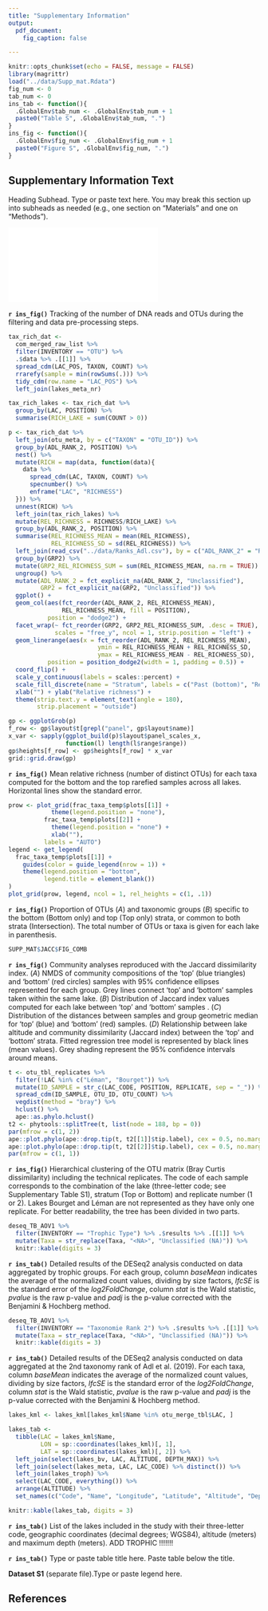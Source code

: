 ```yaml
---
title: "Supplementary Information"
output:
  pdf_document:
    fig_caption: false

---
```


```r
knitr::opts_chunk$set(echo = FALSE, message = FALSE)
library(magrittr)
load("../data/Supp_mat.Rdata")
fig_num <- 0
tab_num <- 0
ins_tab <- function(){
  .GlobalEnv$tab_num <- .GlobalEnv$tab_num + 1
  paste0("Table S", .GlobalEnv$tab_num, ".")
}
ins_fig <- function(){
  .GlobalEnv$fig_num <- .GlobalEnv$fig_num + 1
  paste0("Figure S", .GlobalEnv$fig_num, ".")
}
```


## Supplementary Information Text
Heading
Subhead. Type or paste text here. You may break this section up into subheads as needed (e.g., one section on “Materials” and one on “Methods”).



<!-- \pagebreak -->
<!-- ```{r, message = FALSE} -->
<!-- lakes_tab %>%  -->
<!--   ggplot(aes(x = Altitude, fill = `Trophic status`)) + -->
<!--     geom_histogram(position = 'stack', binwidth = 500) + -->
<!--     scale_fill_manual(values = c("Eutrophic" = "#006D2C", -->
<!--                                  "Meso-eutrophic" = "#2CA25F", -->
<!--                                  "Mesotrophic" = "#66C2A4", -->
<!--                                  "Oligo-mesotrophic" = "#99D8C9", -->
<!--                                  "Oligotrophic" = "#CCECE6", -->
<!--                                  "Unknown" = "grey70")) + -->
<!--   labs(fill = "Trophic status") + xlab("Altitude (m)") + ylab("Count") + -->
<!--   theme_bw() -->


<!-- ``` -->


<!-- SKIPED NUM Distribution of lake elevation and trophic status. -->


\pagebreak

![](../figures/supplementary_info/SI_FIG_bioinfo.pdf)

**`r ins_fig()`** Tracking of the number of DNA reads and OTUs during the filtering and data pre-processing steps.


\pagebreak
```r
tax_rich_dat <-
  com_merged_raw_list %>% 
  filter(INVENTORY == "OTU") %>% 
  .$data %>% .[[1]] %>%
  spread_cdm(LAC_POS, TAXON, COUNT) %>% 
  rrarefy(sample = min(rowSums(.))) %>% 
  tidy_cdm(row.name = "LAC_POS") %>% 
  left_join(lakes_meta_nr)

tax_rich_lakes <- tax_rich_dat %>% 
  group_by(LAC, POSITION) %>% 
  summarise(RICH_LAKE = sum(COUNT > 0))

p <- tax_rich_dat %>% 
  left_join(otu_meta, by = c("TAXON" = "OTU_ID")) %>% 
  group_by(ADL_RANK_2, POSITION) %>% 
  nest() %>% 
  mutate(RICH = map(data, function(data){
    data %>% 
      spread_cdm(LAC, TAXON, COUNT) %>% 
      specnumber() %>% 
      enframe("LAC", "RICHNESS")
  })) %>% 
  unnest(RICH) %>% 
  left_join(tax_rich_lakes) %>% 
  mutate(REL_RICHNESS = RICHNESS/RICH_LAKE) %>% 
  group_by(ADL_RANK_2, POSITION) %>% 
  summarise(REL_RICHNESS_MEAN = mean(REL_RICHNESS),
            REL_RICHNESS_SD = sd(REL_RICHNESS)) %>% 
  left_join(read_csv("../data/Ranks_Adl.csv"), by = c("ADL_RANK_2" = "RANK2")) %>% 
  group_by(GRP2) %>% 
  mutate(GRP2_REL_RICHNESS_SUM = sum(REL_RICHNESS_MEAN, na.rm = TRUE)) %>%
  ungroup() %>% 
  mutate(ADL_RANK_2 = fct_explicit_na(ADL_RANK_2, "Unclassified"),
         GRP2 = fct_explicit_na(GRP2, "Unclassified")) %>% 
  ggplot() +
  geom_col(aes(fct_reorder(ADL_RANK_2, REL_RICHNESS_MEAN),
               REL_RICHNESS_MEAN, fill = POSITION),
           position = "dodge2") +
  facet_wrap(~ fct_reorder(GRP2, GRP2_REL_RICHNESS_SUM, .desc = TRUE),
             scales = "free_y", ncol = 1, strip.position = "left") +
  geom_linerange(aes(x = fct_reorder(ADL_RANK_2, REL_RICHNESS_MEAN),
                         ymin = REL_RICHNESS_MEAN + REL_RICHNESS_SD,
                         ymax = REL_RICHNESS_MEAN - REL_RICHNESS_SD),
           position = position_dodge2(width = 1, padding = 0.5)) +
  coord_flip() +
  scale_y_continuous(labels = scales::percent) +
  scale_fill_discrete(name = "Stratum", labels = c("Past (bottom)", "Recent (top)")) +
  xlab("") + ylab("Relative richness") +
  theme(strip.text.y = element_text(angle = 180),
        strip.placement = "outside")

gp <- ggplotGrob(p)
f_row <- gp$layout$t[grepl("panel", gp$layout$name)]
x_var <- sapply(ggplot_build(p)$layout$panel_scales_x,
                function(l) length(l$range$range))
gp$heights[f_row] <- gp$heights[f_row] * x_var
grid::grid.draw(gp)
```

**`r ins_fig()`**  Mean relative richness (number of distinct OTUs) for each taxa computed for the bottom and the top rarefied samples across all lakes. Horizontal lines show the standard error.




\pagebreak
```r

prow <- plot_grid(frac_taxa_temp$plots[[1]] +
            theme(legend.position = "none"),
          frac_taxa_temp$plots[[2]] +
            theme(legend.position = "none") +
            xlab(""),
          labels = "AUTO")
legend <- get_legend(
  frac_taxa_temp$plots[[1]] +
    guides(color = guide_legend(nrow = 1)) +
    theme(legend.position = "bottom",
          legend.title = element_blank())
)
plot_grid(prow, legend, ncol = 1, rel_heights = c(1, .1))
```

**`r ins_fig()`**  Proportion of OTUs (*A*) and taxonomic groups (*B*) specific to the bottom (Bottom only) and top (Top only) strata, or common to both strata (Intersection). The total number of OTUs or taxa is given for each lake in parenthesis.



\pagebreak
```r

SUPP_MAT$JACC$FIG_COMB

```


**`r ins_fig()`** Community analyses reproduced with the Jaccard dissimilarity index. (*A*) NMDS of community compositions of the ‘top’ (blue triangles) and ‘bottom’ (red circles) samples with 95% confidence ellipses represented for each group. Grey lines connect ‘top’ and ‘bottom’ samples taken within the same lake. (*B*) Distribution of Jaccard index values computed for each lake between ‘top’ and ‘bottom’ samples . (*C*) Distribution of the distances between samples and group geometric median for ‘top’ (blue) and ‘bottom’ (red) samples. (*D*) Relationship between lake altitude and community dissimilarity (Jaccard index) between the ‘top’ and ‘bottom’ strata. Fitted regression tree model is represented by black lines (mean values). Grey shading represent the 95% confidence intervals around means.


<!-- \pagebreak -->
<!-- ```{r, fig.height = 6} -->

<!-- SUPP_MAT$TAXO$FIG_COMB -->

<!-- ``` -->

<!-- SKIPED NUM Community analyses reproduced with the taxonomy table. (*A*) NMDS of community compositions of the ‘top’ (blue triangles) and ‘bottom’ (red circles) samples with 95% confidence ellipses represented for each group. Grey lines connect ‘top’ and ‘bottom’ samples taken within the same lake. (*B*) Distribution of Bray-Curtis index values computed for each lake between ‘top’ and ‘bottom’ samples . (*C*) Distribution of the distances between samples and group geometric median for ‘top’ (blue) and ‘bottom’ (red) samples. (*D*) Relationship between lake altitude and community dissimilarity (Bray-Curtis index) between the ‘top’ and ‘bottom’ strata. Fitted regression tree model is represented by black lines (mean values). Grey shading represent the 95% confidence intervals around means. -->



\pagebreak
```r
t <- otu_tbl_replicates %>% 
  filter(!LAC %in% c("Léman", "Bourget")) %>% 
  mutate(ID_SAMPLE = str_c(LAC_CODE, POSITION, REPLICATE, sep = "_")) %>% 
  spread_cdm(ID_SAMPLE, OTU_ID, OTU_COUNT) %>% 
  vegdist(method = "bray") %>% 
  hclust() %>% 
  ape::as.phylo.hclust()
t2 <- phytools::splitTree(t, list(node = 188, bp = 0))
par(mfrow = c(1, 2))
ape::plot.phylo(ape::drop.tip(t, t2[[1]]$tip.label), cex = 0.5, no.margin = TRUE)
ape::plot.phylo(ape::drop.tip(t, t2[[2]]$tip.label), cex = 0.5, no.margin = TRUE)
par(mfrow = c(1, 1))
```

**`r ins_fig()`** Hierarchical clustering of the OTU matrix (Bray Curtis dissimilarity) including the technical replicates. The code of each sample corresponds to the combination of the lake (three-letter code; see Supplementary Table S1), stratum (Top or Bottom) and replicate number (1 or 2). Lakes Bourget and Léman are not represented as they have only one replicate. For better readability, the tree has been divided in two parts.



<!-- TABLE SECTION STARTS HERE -->


\pagebreak
```r
deseq_TB_AOV1 %>% 
  filter(INVENTORY == "Trophic Type") %>% .$results %>% .[[1]] %>%
  mutate(Taxa = str_replace(Taxa, "<NA>", "Unclassified (NA)")) %>% 
  knitr::kable(digits = 3)
```


**`r ins_tab()`** Detailed results of the DESeq2 analysis conducted on data aggregated by trophic groups. For each group, column *baseMean* indicates the average of the normalized count values, dividing by size factors, *lfcSE* is the standard error of the *log2FoldChange*, column *stat* is the Wald statistic, *pvalue* is the raw p-value and *padj* is the p-value corrected with the Benjamini & Hochberg method.



\pagebreak
```r
deseq_TB_AOV1 %>% 
  filter(INVENTORY == "Taxonomie Rank 2") %>% .$results %>% .[[1]] %>%
  mutate(Taxa = str_replace(Taxa, "<NA>", "Unclassified (NA)")) %>% 
  knitr::kable(digits = 3)
```


**`r ins_tab()`** Detailed results of the DESeq2 analysis conducted on data aggregated at the 2nd taxonomy rank of Adl et al. (2019). For each taxa, column *baseMean* indicates the average of the normalized count values, dividing by size factors, *lfcSE* is the standard error of the *log2FoldChange*, column *stat* is the Wald statistic, *pvalue* is the raw p-value and *padj* is the p-value corrected with the Benjamini & Hochberg method.


\pagebreak
```r
lakes_kml <- lakes_kml[lakes_kml$Name %in% otu_merge_tbl$LAC, ]

lakes_tab <-
  tibble(LAC = lakes_kml$Name,
         LON = sp::coordinates(lakes_kml)[, 1],
         LAT = sp::coordinates(lakes_kml)[, 2]) %>% 
  left_join(select(lakes_bv, LAC, ALTITUDE, DEPTH_MAX)) %>% 
  left_join(select(lakes_meta, LAC, LAC_CODE) %>% distinct()) %>% 
  left_join(lakes_troph) %>% 
  select(LAC_CODE, everything()) %>% 
  arrange(ALTITUDE) %>% 
  set_names(c("Code", "Name", "Longitude", "Latitude", "Altitude", "Depth (max)", "Trophic status"))

knitr::kable(lakes_tab, digits = 3)

```

**`r ins_tab()`** List of the lakes included in the study with their three-letter code, geographic coordinates (decimal degrees; WGS84), altitude (meters) and maximum depth (meters). ADD TROPHIC !!!!!!!





<insert page break here>
**`r ins_tab()`** Type or paste table title here. Paste table below the title.

<insert page break here>

**Dataset S1** (separate file).Type or paste legend here.  


## References


